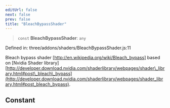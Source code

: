 ```yaml
---
editUrl: false
next: false
prev: false
title: "BleachBypassShader"
---
```


> `const` **BleachBypassShader**: `any`

Defined in: three/addons/shaders/BleachBypassShader.js:11

Bleach bypass shader [http://en.wikipedia.org/wiki/Bleach_bypass] based on
[Nvidia Shader library][http://developer.download.nvidia.com/shaderlibrary/webpages/shader\_library.html#post\_bleach\_bypass](http://developer.download.nvidia.com/shaderlibrary/webpages/shader_library.html#post_bleach_bypass).

## Constant

